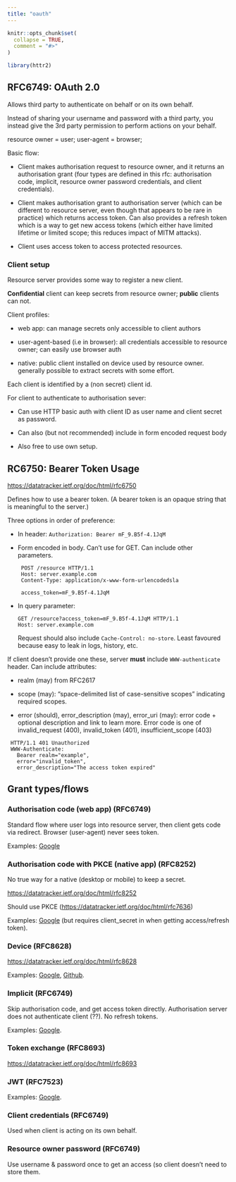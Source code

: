 ```yaml
---
title: "oauth"
---
```


```r
knitr::opts_chunk$set(
  collapse = TRUE,
  comment = "#>"
)
```

```r
library(httr2)
```

## RFC6749: OAuth 2.0

Allows third party to authenticate on behalf or on its own behalf.

Instead of sharing your username and password with a third party, you instead give the 3rd party permission to perform actions on your behalf.

resource owner = user; user-agent = browser;

Basic flow:

-   Client makes authorisation request to resource owner, and it returns an authorisation grant (four types are defined in this rfc: authorisation code, implicit, resource owner password credentials, and client credentials).

-   Client makes authorisation grant to authorisation server (which can be different to resource server, even though that appears to be rare in practice) which returns access token.
    Can also provides a refresh token which is a way to get new access tokens (which either have limited lifetime or limited scope; this reduces impact of MITM attacks).

-   Client uses access token to access protected resources.

### Client setup

Resource server provides some way to register a new client.

**Confidential** client can keep secrets from resource owner; **public** clients can not.

Client profiles:

-   web app: can manage secrets only accessible to client authors

-   user-agent-based (i.e in browser): all credentials accessible to resource owner; can easily use browser auth

-   native: public client installed on device used by resource owner.
    generally possible to extract secrets with some effort.

Each client is identified by a (non secret) client id.

For client to authenticate to authorisation sever:

-   Can use HTTP basic auth with client ID as user name and client secret as password.

-   Can also (but not recommended) include in form encoded request body

-   Also free to use own setup.

## RC6750: Bearer Token Usage

<https://datatracker.ietf.org/doc/html/rfc6750>

Defines how to use a bearer token.
(A bearer token is an opaque string that is meaningful to the server.)

Three options in order of preference:

-   In header: `Authorization: Bearer mF_9.B5f-4.1JqM`

-   Form encoded in body.
    Can't use for GET.
    Can include other parameters.

         POST /resource HTTP/1.1
         Host: server.example.com
         Content-Type: application/x-www-form-urlencodedsla

         access_token=mF_9.B5f-4.1JqM

-   In query parameter:

        GET /resource?access_token=mF_9.B5f-4.1JqM HTTP/1.1
        Host: server.example.com

    Request should also include `Cache-Control: no-store`.
    Least favoured because easy to leak in logs, history, etc.

If client doesn't provide one these, server **must** include `WWW-authenticate` header.
Can include attributes:

-   realm (may) from RFC2617

-   scope (may): "space-delimited list of case-sensitive scopes" indicating required scopes.

-   error (should), error_description (may), error_uri (may): error code + optional description and link to learn more.
    Error code is one of invalid_request (400), invalid_token (401), insufficient_scope (403)

<!-- -->

     HTTP/1.1 401 Unauthorized
     WWW-Authenticate: 
       Bearer realm="example",
       error="invalid_token",
       error_description="The access token expired"

## Grant types/flows

### Authorisation code (web app) (RFC6749)

Standard flow where user logs into resource server, then client gets code via redirect.
Browser (user-agent) never sees token.

Examples: [Google](https://developers.google.com/identity/protocols/oauth2/web-server)

### Authorisation code with PKCE (native app) (RFC8252)

No true way for a native (desktop or mobile) to keep a secret.

<https://datatracker.ietf.org/doc/html/rfc8252>

Should use PKCE (<https://datatracker.ietf.org/doc/html/rfc7636>)

Examples: [Google](https://developers.google.com/identity/protocols/oauth2/native-app) (but requires client_secret in when getting access/refresh token).

### Device (RFC8628)

<https://datatracker.ietf.org/doc/html/rfc8628>

Examples: [Google](https://developers.google.com/identity/protocols/oauth2/limited-input-device), [Github](https://docs.github.com/en/developers/apps/building-oauth-apps/authorizing-oauth-apps#device-flow).

### Implicit (RFC6749)

Skip authorisation code, and get access token directly.
Authorisation server does not authenticate client (??).
No refresh tokens.

Examples: [Google](https://developers.google.com/identity/protocols/oauth2/javascript-implicit-flow).

### Token exchange (RFC8693)

<https://datatracker.ietf.org/doc/html/rfc8693>

### JWT (RFC7523)

Examples: [Google](https://developers.google.com/identity/protocols/oauth2/service-account#httprest).

### Client credentials (RFC6749)

Used when client is acting on its own behalf.

### Resource owner password (RFC6749)

Use username & password once to get an access (so client doesn't need to store them.
